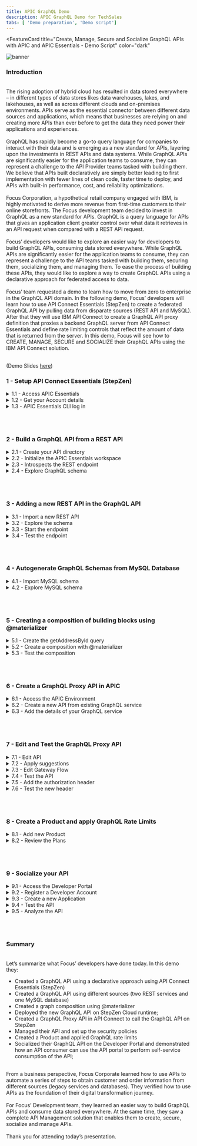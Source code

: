 ```yaml
---
title: APIC GraphQL Demo
description: APIC GraphQL Demo for TechSales
tabs: [ 'Demo preparation', 'Demo script']
---
```



<FeatureCard
  title="Create, Manage, Secure and Socialize GraphQL APIs with APIC and APIC Essentials - Demo Script"
  color="dark"
  >

![banner](./images/banner.png)

</FeatureCard>

<span id="place1"></span>

### **Introduction**
<br/>
The rising adoption of hybrid cloud has resulted in data stored everywhere – in different types of data stores likes data warehouses, lakes, and lakehouses, as well as across different clouds and on-premises environments. APIs serve as the essential connector between different data sources and applications, which means that businesses are relying on and creating more APIs than ever before to get the data they need power their applications and experiences.
<br/><br/>
GraphQL has rapidly become a go-to query language for companies to interact with their data and is emerging as a new standard for APIs, layering upon the investments in REST APIs and data systems. While GraphQL APIs are significantly easier for the application teams to consume, they can represent a challenge to the API Provider teams tasked with building them. We believe that APIs built declaratively are simply better leading to first implementation with fewer lines of clean code, faster time to deploy, and APIs with built-in performance, cost, and reliability optimizations.
<br/><br/>
Focus Corporation, a hypothetical retail company engaged with IBM, is highly motivated to derive more revenue from first-time customers to their online storefronts. The Focus development team decided to invest in GraphQL as a new standard for APIs. GraphQL is a query language for APIs that gives an application client greater control over what data it retrieves in an API request when compared with a REST API request.
<br/><br/>
Focus’ developers would like to explore an easier way for developers to build GraphQL APIs, consuming data stored everywhere.  While GraphQL APIs are significantly easier for the application teams to consume, they can represent a challenge to the API teams tasked with building them, securing them, socializing them, and managing them. To ease the process of building these APIs, they would like to explore a way to create GraphQL APIs using a declarative approach for federated access to data.
<br/><br/>
Focus’ team requested a demo to learn how to move from zero to enterprise in the GraphQL API domain. In the following demo, Focus’ developers will learn how to use API Connect Essentials (StepZen) to create a federated GraphQL API by pulling data from disparate sources (REST API and MySQL). After that they will use IBM API Connect to create a GraphQL API proxy definition that proxies a backend GraphQL server from API Connect Essentials and define rate limiting controls that reflect the amount of data that is returned from the server. In this demo, Focus will see how to CREATE, MANAGE, SECURE and SOCIALIZE their GraphQL APIs using the IBM API Connect solution.
<br/><br/>

(Demo Slides <a href="https://github.com/ibm-integration/learninghub/blob/main/src/pages/demos/apic-tech-graphql/files/APICGraphQLSlides.pptx" target="_blank" rel="noreferrer">here</a>)
<br/>


### **1 - Setup API Connect Essentials (StepZen)**

<details>
<summary>1.1 - Access APIC Essentials</summary><br/>

**Narration**

API Connect Essentials enables developers to easily build and deploy a single GraphQL API that gets the data they need from multiple backends. The API Connect Essentials CLI is the primary tool for creating, uploading, deploying, and testing their GraphQL APIs. The CLI enables Focus’ developers to manage their API Connect Essentials schemas, configurations, and endpoints. The CLI also comes with a built-in Schema Explorer that enables them to explore and test the API.

Focus' developers already installed the API Connect Essentials CLI. Next, they need to get the details about their account. For this demo, they are using a free StepZen account.


<hr/><br/>

**Action** &nbsp; 1.1.1

In your email inbox (that you used to create the API Connect Essentials free account), search for **IBM SaaS** (1), open the "**Access your IBM API Connect Essentials free instance**" email (2). Then click **Access Lite** (3).

  ![](images/stepzen-new-access-1.png)

<hr/><br/>


**Action** &nbsp; 1.1.2

Click the **Log in** button.

  ![](images/stepzen-new-access-2.png)

<hr/><br/>


**Action** &nbsp; 1.1.3

**Log in** with your *username* and *password*.


  ![](images/stepzen-new-access-3.png)

***
</details>


<details>
<summary>1.2 - Get your Account details</summary><br/>

**Narration**

To get the details about Focus’ account, first they need to navigate to the API Connect Essentials Dashboard. On this page, under the “Authentication details” twisty, they will find their environment name, the domain, and the two keys they need for API authentication.

<hr/><br/>

**Action** &nbsp; 1.2.1

On the API Connect Essentials Dashboard page, scroll down to see the *Authentication details* section. Copy the **Environment** name (1), the **Domain** (2) and **Admin Key** (3). You will use them in the next step.

  ![](images/setup-new-sz-6.png)

***
</details>

<details>
<summary>1.3 - APIC Essentials CLI log in</summary><br/>

**Narration**

To run APIC Essentials in the cloud, the developers can connect the CLI to their account to get a private and secure endpoint or use APIC Essentials with a public account. After installing the CLI, they are able to connect it to their account using the login CLI command.

<hr/><br/>

**Action** &nbsp; 1.3.1

Using the Visual Studio Code terminal window, execute the command below to log in with API Connect Essentials CLI, replace [your_environment] with the environment value (1), and [your_domain] with the domain value (2) from the Account details page.

```
stepzen login [your_domain] -a [your_environment]
```
&nbsp;
&nbsp;
  ![](images/setup-new-sz-7.png)

**Action** &nbsp; 1.3.2

Now, you need to enter your Admin Key. Copy and paste the **Admin Key** value (3) from the *Authentication details* section.

  ![](images/setup-new-sz-8.png)

***
</details>

<br/><br/>

### **2 - Build a GraphQL API from a REST API**

<details>
<summary>2.1 - Create your API directory</summary><br/>

**Narration**

Using API Connect Essentials, Focus’ developers can create a GraphQL API for backends with REST interfaces in minutes.

There are two ways to create a GraphQL API with StepZen when they have a REST backend:

<ul>
<li>Use the command-line interface (CLI) command <i>stepzen import curl</i> to specify an existing REST endpoint - StepZen introspects the endpoint and auto-generates a GraphQL schema for you.</li>
<li>Write the schema code in a <i>.graphql</i> GraphQL Schema Definition Language (SDL) file. Use the powerful GraphQL directive <i>@rest</i> to connect the REST endpoint, and with just a few lines of code, they have a working schema.</li>
</ul><br/>

In this module, Focus’ developers will learn how to use the <i>stepzen import curl</i> command on an existing REST API. This command sends a curl request to API Connect Essentials and parses the GraphQL types from the JSON response. Before the developers build their GraphQL API, they need to create a new directory.

<hr/><br/>

**Action** &nbsp; 2.1.1

On the Visual Studio Code Terminal, execute the command below to create a new directory.

```
mkdir product-demo
```
&nbsp;
&nbsp;
  ![](images/build-rest1-1.png)

<hr/><br/>

**Action** &nbsp; 2.1.2

Change to the new directory.

```
cd product-demo
```
&nbsp;
&nbsp;
![](images/build-rest1-2.png)

***
</details>

<details>
<summary>2.2 - Initialize the APIC Essentials workspace</summary><br/>

**Narration**

With the directory created, Focus’ developers need to initialize the API Connect Essentials workspace in their working directory. They use the CLI <i>init</i> command to do it.

<hr/><br/>

**Action** &nbsp; 2.2.1

On the Visual Studio Code Terminal, execute the command below.

```
stepzen init --endpoint=api/product-demo
```
&nbsp;
&nbsp;
  ![](images/build-rest1-3.png)

***
</details>


<details>
<summary>2.3 - Introspects the REST endpoint</summary><br/>

**Narration**

An amazing feature of API Connect Essentials is the capability to introspect the REST endpoint and auto-generate a GraphQL schema for Focus’ team. Using this option, the Focus’ developers are using a REST API provided by their legacy CRM system with their CUSTOMERS information and creating a new GraphQL API.

<hr/><br/>

**Action** &nbsp; 2.3.1

On the Visual Studio Code Terminal, execute the command below.

```
stepzen import curl "https://introspection.apis.stepzen.com/customers" --query-name "customers"
```
&nbsp;
&nbsp;
  ![](images/build-rest1-4.png)

***
</details>

<details>
<summary>2.4 - Explore GraphQL schema</summary><br/>

**Narration**

Their first GraphQL API was created. Now, it is time to explore the graphQL schema! First, they need to open their project folder and open the index.graphql file in the curl folder. Here, the developers have all the schema of their customers REST API.  Before, they deploy the GraphQL, they would like to import another REST endpoint.

<hr/><br/>

**Action** &nbsp; 2.4.1

In Visual Studio Code, click on **Explorer** icon (1) and click **Open Folder** (2).

  ![](images/build-rest1-5.png)

<hr/><br/>

**Action** &nbsp; 2.4.2

Select the new created **product-demo** folder (1) and click **Select Folder** (2).

  ![](images/build-rest1-6.png)

<hr/><br/>

**Action** &nbsp; 2.4.3

If necessary, click **Yes, I trust the authors** button.

  ![](images/build-rest1-7.png)

<hr/><br/>

**Action** &nbsp; 2.4.4

To see the GraphQL schema, open the **curl** folder and select the **index.graphql** file (1). You are welcome to explore and check the .graphQL file (2).

  ![](images/build-rest1-8.png)

<hr/><br/>

**Action** &nbsp; 2.4.5

If necessary, click **View > Terminal** to see the terminal window again.

  ![](images/build-rest1-9.png)

***
</details>

<br/><br/>

### **3 - Adding a new REST API in the GraphQL API**
<details>
<summary>3.1 - Import a new REST API</summary><br/>

**Narration**

Focus’ developers will now improve their GraphQL API by adding another REST API from their CRM about ORDERS. To do it, they just need to run the import command again with a different REST URL.

<hr/><br/>

**Action** &nbsp; 3.1.1

On Visual Studio Code Terminal, execute the command below to import another REST API.

```
stepzen import curl "https://introspection.apis.stepzen.com/orders" --query-name "orders" --query-type "Order"
```
&nbsp;
&nbsp;
  ![](images/build-rest2-1.png)


***
</details>


<details>
<summary>3.2 - Explore the schema</summary><br/>

**Narration**

To check the new graphQL schema, the developers just need to open the curl-01 folder and open the new index.graphql file. Here they can see the schema of the orders API.

This third schema in the product-demo folder is aggregating the other two schemas of the two different REST APIs.

<hr/><br/>

**Action** &nbsp; 3.2.1

Open the **curl-01** folder and open the new **index.graphql** file (1). You are welcome to explore the new schema (2).

  ![](images/build-rest2-2.png)

<hr/><br/>


**Action** &nbsp; 3.2.2

Open the third schema, the **index.graphql** file in the **product-demo** folder (1) and check this schema is referencing the other two schemas (2).

  ![](images/build-rest2-3.png)


***
</details>



<details>
<summary>3.3 - Start the endpoint</summary><br/>

**Narration**

API Connect Essentials can be deployed and run as a managed service on API Connect Essentials's cloud, on a virtual private cloud, or in an on premise data center. Whatever Focus’ choice of deployment, StepZen helps them to build clean, declarative, consistent APIs and run them at scale with built-in optimizations.

To Deploy and run their endpoint, from command line, the Focus’ developers will run the <i>stepzen start</i> command.

This command does three things:

<ul>
  <li>Deploys the code in the current directory (or the directory provided via the --dir flag) to the specified endpoint on StepZen.</li>
  <li>Watches the directory for changes and automatically deploys them to the endpoint specified.</li>
  <li>Shares a URL with StepZen's Schema Explorer that enables the developers to test their API by exploring the queries and types available and querying the API running on StepZen.</li>
</ul><br/>

The API Connect Essentials dashboard provides a playground for testing Focus’ GraphQL API. Next, they will explore their GraphQL API.

<hr/><br/>

**Action** &nbsp; 3.3.1

On the Visual Studio Code terminal,  run the command below to initialize your endpoint.

```
stepzen start
```
&nbsp;
&nbsp;
  ![](images/build-rest2-4.png)


<hr/><br/>

**Action** &nbsp; 3.3.2

Show the *stepzen start* command return.
  ![](images/build-rest2-4-2.png)

<hr/><br/>

**Action** &nbsp; 3.3.3

Back to the APIC Essentials page, open the **Endpoint** page.
  ![](images/build-new-rest2-5.png)

<hr/><br/>

**Action** &nbsp; 3.3.4

Click on **Actions** menu (1) and select **Open Explorer** (2).
  ![](images/build-new-rest2-6.png)

***
</details>


<details>
<summary>3.4 - Test the endpoint</summary><br/>

**Narration**

The APIC Essentials Explorer provides a playground for testing the GraphQL API. In the Explorer, Focus’ developers can play with different queries, for example they can try the orders query. Another possibility is to run a customer query, with some custom fields. Remember, with this GraphQL API, they are consuming data from two different REST APIs. If they want, they can do that with APIs from different types of data sources as well.

<hr/><br/>

**Action** &nbsp; 3.4.1

Go ahead and click **Execute Query** button (1) to test the *customers* query.  Check the result data (2).

  ![](images/build-new-rest2-6-2.png)

<hr/><br/>


**Action** &nbsp; 3.4.2

You are welcome to play with the Builder section (1), to create queries with different values.

  ![](images/build-new-rest2-7.png)


***
</details>

<br/><br/>


### **4 - Autogenerate GraphQL Schemas from MySQL Database**
<details>
<summary>4.1 - Import MySQL schema</summary><br/>

**Narration**

At this stage, the Focus team decided to create a GraphQL API with a SQL database backend.

There are two ways to create your GraphQL API with API Connect Essentials when you have a SQL database backend.

<ul>
  <li>Use the command-line interface (CLI) command <i>stepzen import [mysql OR postgresql]</i> to specify their database. API Connect Essentials introspects it and auto-generates a GraphQL schema for you.</li>
  <li>Write the schema code in a <i>.graphql</i> GraphQL Schema Definition Language (SDL) file. Use the GraphQL directive <i>@dbquery</i> to connect the database, and with just a few lines of code, they have a working schema.</li>
</ul><br/>

Focus' team decided to use the <i>stepzen import mysql</i> command. Focus's Database team provided all the details of the MySQL database. The developers use the API Connect Essentials CLI command to import the database schema to a GraphQL API.

<hr/><br/>

**Action** &nbsp; 4.1.1

On the Visual Studio Code terminal, cancel the current execution (CTRL+C). And execute the command below to create a GraphQL API that connects data from a database backend.

```
stepzen import mysql --db-host='db.introspection.stepzen.net' --db-database='introspection' --db-user='testUserIntrospection' --db-password='HurricaneStartingSample1934' --name=mysql
```
&nbsp;
&nbsp;
  ![](images/build-mysql-1.png)

***
</details>


<details>
<summary>4.2 - Explore MySQL schema</summary><br/>

**Narration**

To check the new graphQL schema, they just need to open the mysql folder and open the new index.graphql file. Here they have their database schema from MySQL.

Now, they are invoking two REST APIs and one MySQL database query in their GraphQL API.

<hr/><br/>

**Action** &nbsp; 4.2.1

In VSCode, open the **mysql** folder and open the new **index.graphql** file (1). You are welcome to explore the new schema (2).

  ![](images/build-mysql-2.png)

***
</details>



<br/><br/>

### **5 - Creating a composition of building blocks using @materializer**
<details>
<summary>5.1 - Create the getAddressById query</summary><br/>

**Narration**

In many organizations, APIs are built around organizations or domains. For example, a B2C retail business might have customer APIs, e-commerce APIs, marketing APIs, and so on. These APIs are typically built by semi-independent teams, and usually have some common lightweight structures (like authentication, documentation, etc.), but otherwise are constructed independently. And they might appear in the same portal for the API consumer, but there is nothing that connects them.

Because GraphQL APIs are designed to “stitch” data together, GraphQL represents an opportunity to Focus’ team to connect APIs easil even those built by independent teams.  GraphQL federation is a critical element of a GraphQL architecture. Federation is about assembling the work of independent teams into one, or possibly a few, uber GraphQL APIs. Focus’ developers would like to see how to do it!

First, they need to create a query to getAddressById in their MySQL database.


<hr/><br/>

**Action** &nbsp; 5.1.1

On the **index.graphql** from **mysql** folder (1), scroll down to see the ‘*type Query*’ declaration. Below the sentence "**Queries for type ‘Address’**", include the query code below (2).

```
getAddressById(id: Int!): [Address]
@dbquery(
  type: "mysql"
  query: """
  SELECT * FROM `address` where `id` = ?
  """
  configuration: "mysql_config"
)
```
&nbsp;
&nbsp;
This code is defining a getAddressById query to select the address from the MySQL database.

  ![](images/merge-blocks-1.png)


<hr/><br/>


**Action** &nbsp; 5.1.2

**Save** the file (File > Save or CTRL+S).
<br/>

***
</details>


<details>
<summary>5.2 - Create a composition with @materializer</summary><br/>

**Narration**

At this stage, they have multiple subgraphs. They would like to explore the scenario of link types across subgraphs with <i>@materializer</i>.

Focus’ team just needs to change the address field to use the getAddressById query that they have just created. With that, they can easily link these two subgraphs with <i>@materializer</i>.

<hr/><br/>

**Action** &nbsp; 5.2.1

Open the **index.graphql** file from the **curl** folder (1), this is the schema from the customers REST API.  Scroll down to see the ‘*type RootEntry*’ section.  By now, the address is coming from the REST API endpoint. Let's change it to get this value from MySQL database. Replace the current address type definition (address: Address) for the code below (2).
```
address: [Address]
  @materializer (query: "getAddressById")
```
&nbsp;
&nbsp;
  ![](images/merge-blocks-2.png)

<hr/><br/>

**Action** &nbsp; 5.2.2

**Save** the file (File > Save or CTRL+S).
<br/>

***
</details>



<details>
<summary>5.3 - Test the composition</summary><br/>

**Narration**

Focus’ developers are ready to deploy their new API. Now they can test the new API, by creating a customers query including address attributes.

Finally, here is the response, including data from the REST API and the MySQL database at the same time.

Before the developers move to the API Connections part, to see how to manage, secure and socialize this API, they need to take a copy of their API endpoint and the Authorization header. They will use this information later to invoke this API.

One important point to highlight here is about how API Connect Essentials controls access to GraphQL schemas and endpoints.

As Focus’ team build out their GraphQL APIs, they will want to add access control mechanisms to prevent unauthorized use of these endpoints. API Connect Essentials supports two different solutions for this problem.

<ul>
  <li>API Keys: they can use API keys to control access to the entire endpoint. API keys are the default access control mechanism.</li>
  <li>Field Policies: they can use Field policies to control access to specific entry point fields on the endpoint. Field policies provide fine-grained access control to their GraphQL API, using a model similar to attribute-based access control.</li>
</ul><br/>

API Connect Essentials provides two different types of API keys for use with an account: Admin Keys and API Keys. Admin keys provide administrative-level access to their account and should only be used at development time. API keys provide more limited access to their account and should be used for production.

In this demo, for simplification purpose, Focus’ developers will use the Admin Keys to access their API. In a real environment, they should use API Keys or Field Policies to improve their API’s security.

<hr/><br/>

**Action** &nbsp; 5.3.1

On the Visual Studio Code terminal, execute the command below.
```
stepzen start
```
&nbsp;
&nbsp;
  ![](images/merge-blocks-3.png)

<hr/><br/>


**Action** &nbsp; 5.3.2

Back to the browser, refresh the API Connect Essentials Explorer page.

<hr/><br/>


**Action** &nbsp; 5.3.3

On the APIC Essentials Explorer page, use the Builder section (1), to create a customers query including address attributes (2). Execute the query again (3) and check the result data is coming from Rest and MySQL database (4).

  ![](images/merge-new-blocks-4.png)


<hr/><br/>

**Action** &nbsp; 5.3.4

Take a copy of your API endpoint (1) and the Authorization header (2).

  ![](images/merge-new-blocks-5.png)


***
</details>


<br/><br/>

### **6 - Create a GraphQL Proxy API in APIC**
<details>
<summary>6.1 - Access the APIC Environment</summary><br/>

**Narration**

Great, Focus’ team created their GraphQL API using a declarative approach. However, the developer's team still needs a comprehensive API solution and strategy to manage these new GraphQL APIs from a unified and centrally visible solution.

They are looking for an integrated API management offering, with capabilities and tooling for all phases of the API lifecycle. Key steps of the API lifecycle include create, secure, manage, socialize, and analyze the APIs.

IBM API Connect is a full lifecycle API management solution that uses an intuitive experience to help consistently create, manage, secure, socialize and monetize APIs, which promotes digital transformation on premises and across clouds. This means Focus can power digital apps and spur innovation in real-time. IBM API Connect is also available as-a-Service as a highly scalable, fully managed API management platform on Amazon Web Services (AWS).

The Focus developers would like to explore how IBM API Connect will support them to manage their GraphQL APIs.  For this demo, they are using a trial account of IBM APIC on AWS.

<hr/><br/>

**Action** &nbsp; 6.1.1

In your email inbox (that you used to create the APIC trial account), search for **IBM SaaS** (1), open the "**Your API Connect trial is ready**" email (2).

  ![](images/apic-proxy-1.png)

<hr/><br/>


**Action** &nbsp; 6.1.2

Now, click **Access trial** button.

  ![](images/apic-proxy-2.png)

<hr/><br/>


**Action** &nbsp; 6.1.3

Log in with your APIC user and password.

  ![](images/apic-proxy-3.png)


<hr/><br/>

<InlineNotification kind="warning">There is a known issue editing the gateway policies in the new assembly editor on APIC on AWS. The IBM Development team is working to fix it as soon as possible. Because of it, the steps below are a workaround to set a flag to use the old editor. As soon as the bug is fixed, steps 6.1.4 to 6.1.6 will be removed.</InlineNotification>

<br/>

**Action** &nbsp; 6.1.4 (WORKAROUND)

Edit your APIC on AWS home URL and include **/FF** at the end and press **ENTER**.

  ![](images/flag-workaround-1.png)

<hr/><br/>

**Action** &nbsp; 6.1.5 (WORKAROUND)

On the *Feature flags* page, scroll down to see the last flag **Enable legacy assembly editor for gateway policies** and toggle the button from offline to **online**.

  ![](images/flag-workaround-2.png)

<hr/><br/>

**Action** &nbsp; 6.1.6 (WORKAROUND)

Click the **Home** button to return to the APIC homepage.

  ![](images/flag-workaround-3.png)

<br/>

***
</details>


<details>
<summary>6.2 - Create a new API from existing GraphQL service</summary><br/>

**Narration**

Here, the developers are on their API Connect Enterprise as a Service environment. API Connect Enterprise as a Service is a cloud-based edition of IBM API Connect. Using API Connect Enterprise as a Service enables them to work in the cloud to create, manage, secure, and socialize APIs using the latest features, innovation, and industry standards for full API lifecycle management.

API Connect Enterprise as a Service uses software-as-a-service as a delivery model. With this model, API Connect is hosted on Amazon Web Services and is managed by IBM. Focus Corporation pays for using the software without worrying about owning and maintaining the underlying infrastructure. With API Connect Enterprise as a Service, they pay for usage through their AWS bill.

IBM API Connect enables them to create a GraphQL API proxy definition that proxies a backend GraphQL server. API Connect extends the GraphQL standard by providing, in a GraphQL API definition, the ability to configure a range of settings that are used to calculate the complexity of a GraphQL request and an associated cost that counts towards the rate limit.

<hr/><br/>

**Action** &nbsp; 6.2.1

Click on the **Develop** menu.

  ![](images/apic-home.png)

<hr/><br/>


**Action** &nbsp; 6.2.2

Then click **Add->API**.

  ![](images/apic-proxy-5.png)

<hr/><br/>


**Action** &nbsp; 6.2.3

Select **From Existing GraphQL service (GraphQL proxy)** (1).  Then click **Next** (2).

  ![](images/apic-proxy-6.png)

***
</details>


<details>
<summary>6.3 - Add the details of your GraphQL service</summary><br/>

**Narration**

Now, Focus’ developers need to add details from their GraphQL API created with API Connect Essentials.  Pointing to an existing GraphQL server, API Connect introspects the service and automatically creates a GraphQL proxy service.

As described earlier in this demo, the API Connect Essentials API is using an API Key approach to control access to the entire endpoint. Because of that, Focus developers need to include the API Key in the Authorization Header section of the HTTP Header.

The schema validator reports warning and errors if found. For now, the developers ignore the schema warning. They will fix this warning in later steps.

Great! Focus' developers successfully created a GraphQL proxy API using IBM API Connect.

<hr/><br/>

**Action** &nbsp; 6.3.1

Enter the following values:

  Title: **customers** (1)

  GraphQL server URL: [*Your API URL copied from StepZen Dashboard*] (for example: https://wanaka.stepzen.net/api/product-demo/__graphql) (2)

  ![](images/apic-proxy-7.png)

<hr/><br/>

**Action** &nbsp; 6.3.2

In the *HTTP Header* section, click **Add** (1) to enter **Authorization** (2) as *Header* and paste the *API Key value* that you copied from the *API Connect Essentials Dashboard Headers* section as *Value* (3). Then click *Next* (4).

  ![](images/apic-proxy-8.png)

<hr/><br/>


**Action** &nbsp; 6.3.3

In the Paths section, select **all** the available endpoints (1), then click **Next** (2).

  ![](images/apic-proxy-9.png)

<hr/><br/>


**Action** &nbsp; 6.3.4

Keep both **Secure using Client ID** and **CORS** checked (1) and click **Next** (2).

  ![](images/apic-proxy-10.png)

<hr/><br/>


**Action** &nbsp; 6.3.5

Great! API Connect successfully created a GraphQL proxy API.

  ![](images/apic-proxy-11.png)

***
</details>

<br/><br/>


### **7 - Edit and Test the GraphQL Proxy API**
<details>
<summary>7.1 - Edit API</summary><br/>

**Narration**

Next, the developers would like to edit the API to view more details on the proxy flow.

GraphQL APIs are structured the same as REST APIs with some additional options. Just like REST APIs, developers are able to add security schemas, paths and definitions from the left menu bar. They can also view the Gateway, Test and Explorer tabs similar to REST APIs. They will notice a new tab for GraphQL APIs.

<hr/><br/>

**Action** &nbsp; 7.1.1

Click **Edit API** to continue.

  ![](images/apic-edit-1.png)

<hr/><br/>

**Action** &nbsp; 7.1.2

Click the **GraphQL Schema** tab to view the schema.

  ![](images/apic-edit-2.png)

***
</details>

<details>
<summary>7.2 - Apply suggestions</summary><br/>

**Narration**

The GraphQL Schema tab displays Type for every type in your GraphQL schema, and Type Weight information for the cost or expense of each type. The weighting factor is used when calculating the type cost for a request to the GraphQL API. For example, a field that requires extensive CPU or memory use on the server to retrieve its value would be given a higher cost.

In addition to the warning details, the Warning window gives an option to fix the warning by applying the limits. While this Artificial Intelligence is often very accurate, for a real scenario it is important to carefully examine the results and only accept them when they are accurate, since this affects the security of your application.

After applying the recommendations, the warning message is removed.


<hr/><br/>

**Action** &nbsp; 7.2.1

Click **View** on the *Warning* message notification box.

  ![](images/apic-edit-3.png)

<hr/><br/>


**Action** &nbsp; 7.2.2

In our case, click **Apply all** (1), then click **Apply** (2).

  ![](images/apic-edit-4.png)


<hr/><br/>

**Action** &nbsp; 7.2.3

Click **Save** to save the API definition.

![](images/apic-edit-5.png)

***
</details>

<details>
<summary>7.3 - Edit Gateway Flow</summary><br/>

**Narration**

It is time to explore the Gateway view. The flow is automatically created as part of the initial API creation. The developers may apply additional logic by dragging and dropping items from the palette to the canvas. Focus’ developers will do a small change to allow Authorization header propagation.

Here they can add the  Authorization header in the allowlist.


<hr/><br/>

**Action** &nbsp; 7.3.1

Open the **Gateway** view.

  ![](images/apic-edit-6.png)


<hr/><br/>

**Action** &nbsp; 7.3.2

Scroll down the flow (1) and on the **Otherwise** ramification (2), you should see a **graphql-invoke** node, click on it to edit (3).

  ![](images/apic-edit-7.png)


<hr/><br/>


**Action** &nbsp; 7.3.3

On the *graphql-invoke* node definition, scroll down to see the *Header control* section. Click on **Add allowlist** to add a new header in the list.

  ![](images/apic-edit-8.png)


<hr/><br/>


**Action** &nbsp; 7.3.4

Enter **Authorization** as the new header allowed (1) and click **Save** button (2). This means that we will send the Authorization header on to the backend.

  ![](images/apic-edit-9.png)


***
</details>

<details>
<summary>7.4 - Test the API</summary><br/>

**Narration**

At this stage, they are ready to test the Proxy API. To publish the API, first they need to set their API to online.

After successfully publishing the API to the API Gateway, additional tabs appear on the screen. It is time to explore the Test tab.

The Test page also includes a GraphQL Editor. Here Focus’ developers can include their customers query. If necessary, they can use the Prettify option to improve the visualization of the GraphQL query.

Next, they need to include the Authorization header in the Parameters tab.

Every time that they invoke their API, they need to pass their API Key as the Authorization header. For now, they will include it in their test.

On the Trace section, they should see a HTTP Status: 200 and in the Response data, they can see the data returned from their GraphQL API.

<hr/><br/>

**Action** &nbsp; 7.4.1

Click the **Settings** icon.

![](images/auto-publish-1.png)


<hr/><br/>


**Action** &nbsp; 7.4.2

Toggle the *Auto-publish* button from off to **on** (1). Then click **Save Preferences** (2).

![](images/auto-publish-2.png)


<hr/><br/>


<InlineNotification kind="warning">There is a known issue with the GraphQL test tool on APIC on AWS. The IBM Development team is working to fix it as soon as possible. Because of it, please skip steps 7.4.3 - 7.4.8. Step 7.4.9 is a workaround to test your GraphQL Proxy API using an external tool. As soon as the issue is fixed, the step 7.4.9 will be removed.</InlineNotification>

<br/>

**Action** &nbsp; 7.4.3 (This step is currently not working, see the notification above)

Select **Test** tab to test the API.

![](images/apic-edit-11.png)


<hr/><br/>

**Action** &nbsp; 7.4.4 (This step is currently not working, see the notification on step 7.4.3.)

Enter the following GraphQL query in the GraphQL Editor. You may use the **Prettify** option to improve the visualization of the GraphQL query.

```
{
  customers {
    email
    id
    name
    address {
      city
      countryRegion
      postalCode
      stateProvince
    }
  }
}
```
&nbsp;
&nbsp;
  ![](images/apic-edit-12.png)

<hr/><br/>

**Action** &nbsp; 7.4.5 (This step is currently not working, see the notification on step 7.4.3.)

Now you need to include the Authorization header. Open the **Parameters** tab.

  ![](images/apic-edit-13.png)

<hr/><br/>

**Action** &nbsp; 7.4.6 (This step is currently not working, see the notification on step 7.4.3.)

On the bottom of the Parameters list, include a new parameter with the following value:

Key: **Authorization** (1)

Located In: **header** (2)

Value: *[paste the API Key value that you copied from the StepZen Dashboard Headers]* (3)

  ![](images/apic-edit-14.png)

<hr/><br/>

**Action** &nbsp; 7.4.7 (This step is currently not working, see the notification on step 7.4.3.)

Now click the **Send** button (1) and open the **GraphiQL** tab (2) again to see the result.

  ![](images/apic-edit-15.png)

<hr/><br/>

**Action** &nbsp; 7.4.8 (This step is currently not working, see the notification on step 7.4.3.)

On the Trace section, you should see a HTTP Status: 200 (1) and in the Response data you have the data returned from your GraphQL API (2).

  ![](images/apic-edit-16.png)


<hr/><br/>

**Action** &nbsp; 7.4.9 (WORKAROUND)

Another way to test your API is using a GraphQL sandbox. For example, open this <a href="https://graphqlzero.almansi.me/api" target="_blank">URL</a> (1), copy and paste the requested URL from APIC (2), enter the Graphql query (3) and in the HTTP Header section, enter a JSON with the Authorization header parameter that you copied from StepZen, and copy and paste the X-IBM-Client-Id from APIC parameters tab (see step 7.4.6) (4). Click on the **Play** button to see the graphQL returned data (5).

```
{
  customers {
    email
    id
    name
    address {
      city
      countryRegion
      postalCode
      stateProvince
    }
  }
}
```
<br/>

  ![](images/playground-workaround-1.png)

***
</details>

<details>
<summary>7.5 - Add the authorization header</summary><br/>

**Narration**

That is really good! But the Focus team decided to simplify it. They decided to hardcode the Authorization header parameter in their GraphQL API Proxy flow.

To do it, they will add a set <i>variable</i> node before the graphql-invoke. This node will add the authorization header in their message with the value that they copied from the API Connect Essentials Dashboard.

<hr/><br/>

**Action** &nbsp; 7.5.1

Open the **Gateway** tab again.

  ![](images/apic-edit-17.png)

<hr/><br/>

**Action** &nbsp; 7.5.2

On the **Otherwise** (1) which starts with a *Parse*, you will add a node before the *graphql-invoke* node.  On the *Palette* view, scroll down to see the *Policies* section (2). Drag and drop the **Set Variable** (3) node between the "*ratelimit expected*" node and the "*graphql-invoke*" node (4).

  ![](images/apic-edit-18.png)

<hr/><br/>

**Action** &nbsp; 7.5.3

Enter **set-authorization** as Title (1) and click **Add action** (2).

  ![](images/apic-edit-19.png)

<hr/><br/>

**Action** &nbsp; 7.5.4

Keep **Set** (1) as the type of the action. On the Set field, enter **message.headers.Authorization** (2) as the name of the variable to be set. Select **String** (3) as type of the value to set. And in the *Value* field, paste the *API Key value that you copied from the StepZen Dashboard Headers* (4).

  ![](images/apic-edit-20.png)

<hr/><br/>

**Action** &nbsp; 7.5.5

Then click **Save**.

  ![](images/apic-edit-21.png)

***
</details>


<details>
<summary>7.6 - Test the new header</summary><br/>

**Narration**

It’s finally time to test the hard work of Focus’ Development team. Now, they will test their API again, this time without passing the Authorization token.

Great! Now their GraphQL Proxy is running and available to be used.

<hr/><br/>

<InlineNotification kind="warning">There is a known issue with the GraphQL test tool on APIC on AWS. The IBM Development team is working to fix it as soon as possible. Because of it, please skip steps 7.6.1 - 7.6.2. Step 7.6.3 is a workaround to test your GraphQL Proxy API using an external tool. As soon as the issue is fixed, the step 7.6.3 will be removed.</InlineNotification>

<br/>

**Action** &nbsp; 7.6.1 (This step is currently not working, see the notification above)

Open the **Test** tab (1) and click the **Execute Query** button (2). (Note: if you want, you can check in the Parameters tab that there isn't an Authorization header parameter).

  ![](images/apic-edit-22.png)

<hr/><br/>

**Action** &nbsp; 7.6.2 (This step is currently not working, see the notification on step 7.6.1.)

Show the result. You are welcome to change the GraphQL query to test more scenarios. You can also use the **Example** button to help start your creativity. On the breadcrumbs, return to the **Develop** page.

  ![](images/apic-edit-23.png)

<hr/><br/>

**Action** &nbsp; 7.6.3 (WORKAROUND)

You can keep using the <a href="https://graphqlzero.almansi.me/api" target="_blank">external GraphQL playground</a> to test your API (1), but now in the HTTP Header section, remove the Authorization header parameter (4). Then click on the **Play** button to see the graphQL returned data (5).

```
{
  customers {
    email
    id
    name
    address {
      city
      countryRegion
      postalCode
      stateProvince
    }
  }
}
```
<br/>

  ![](images/playground-workaround-2.png)

***

</details>

<br/><br/>

### **8 - Create a Product and apply GraphQL Rate Limits**
<details>
<summary>8.1 - Add new Product</summary><br/>

**Narration**

Having successfully tested their GraphQL Proxy API, Focus’ team is ready to package their APIs using products for publishing to consumers. Products are packages that contain both the APIs and the accompanying plans. The providers use plans to control access to APIs and to manage API usage. Plans can use differing rate limits to provide different levels of service to API consumers. Focus Corporation can have multiple plans for different consumers. For example, they can add approval steps for consumers when they sign up, or they can allocate the plans as a provider.

Based on that, Focus' team decided to create a product from scratch. After including the basic information about the product, they can define the default plan.

The Default Plan contains traditional rate limiting options, but in the next steps, they will be able to list and define the GraphQL rate limits.

Next, they publish the product to the Sandbox catalog and accept the default for Visibility and Subscribability.

Great! Focus Corporation has a new API product.


<hr/><br/>

**Action** &nbsp; 8.1.1

Click **Add->Product**.

  ![](images/apic-product-1.png)

<hr/><br/>

**Action** &nbsp; 8.1.2

Select **New product** (1) and click **Next** (2).

  ![](images/apic-product-2.png)

<hr/><br/>

**Action** &nbsp; 8.1.3

Name the product as **Customers Product** (1) and click **Next** (2).

  ![](images/apic-product-3.png)

<hr/><br/>

**Action** &nbsp; 8.1.4

Add Customers API to the product by selecting **customers** (1). Then click **Next** (2).

  ![](images/apic-product-4.png)

<hr/><br/>

**Action** &nbsp; 8.1.5

For now, just click **Next**.

  ![](images/apic-product-5.png)

<hr/><br/>

**Action** &nbsp; 8.1.6

Publish the Product to the Sandbox Catalog by selecting **Publish product** (1). Accept the default for *Visibility* and *Subscribability* (2) and click **Next** (3).

  ![](images/apic-product-6.png)

<hr/><br/>

**Action** &nbsp; 8.1.7

Click **Done**.

  ![](images/apic-product-7.png)

***
</details>

<details>
<summary>8.2 - Review the Plans</summary><br/>

**Narration**

At this moment, Focus’ team has successfully created a new plan. They want to review the plan to check the GraphQL rate limits.

In the Plan page, they are able to adjust GraphQL cost parameters, including costs per field or type. They can set a limit or make it unlimited.

<hr/><br/>

**Action** &nbsp; 8.2.1

Back to the *Develop* view, open **Products** tab (1) and click on **Customers Product** (2).

  ![](images/apic-product-8.png)

<hr/><br/>

**Action** &nbsp; 8.2.2

Open the **Plans** section (1), and on the *Default Plan*, open the **context menu** (2) and select **Edit** (3).

  ![](images/apic-product-9.png)

<hr/><br/>

**Action** &nbsp; 8.2.3

Show the GraphQL rate limits section.

  ![](images/apic-product-10.png)

<hr/><br/>

**Action** &nbsp; 8.2.4

On the left menu, click **Manage** icon to manage our Sandbox catalog.

  ![](images/apic-product-11.png)

***
</details>

<br/><br/>

### **9 - Socialize your API**
<details>
<summary>9.1 - Access the Developer Portal</summary><br/>

**Narration**

Now it is time to publish their API. To do it, the developers need to make sure that their API consumers can discover it and use it. The Developer Portal will allow customers to view the APIs, sign up and subscribe to plans in a self-service manner, test the APIs, download the OpenAPI - Swagger documents and more.

To access the Developer Portal, first they need to get their Portal URL and open it.


<hr/><br/>

**Action** &nbsp; 9.1.1

On *Manage* page, open the **Sandbox** catalog.

  ![](images/apic-portal-1.png)


<hr/><br/>

**Action** &nbsp; 9.1.2

Click **Catalog settings** (1) and open the **Portal** tab (2).

  ![](images/apic-portal-2.png)


<hr/><br/>

**Action** &nbsp; 9.1.3

Here you have your **Portal URL**. Copy it, and open it in a new browser tab.

  ![](images/apic-portal-3.png)


***
</details>

<details>
<summary>9.2 - Register a Developer Account</summary><br/>

**Narration**

Focus’ Developer Portal is their public-facing website and therefore it is highly flexible and customizable. In this demo they are using the default design.

Focus' team will share this Developer Portal with their Developer ecosystem, other developers that want to consume Focus’ APIs to create new applications. Focus’ team calls them API Consumers.

These consumers need to create an account to access the developer portal. It is a self-service process.

After validating their account, the consumers are ready to log in!


<hr/><br/>

**Action** &nbsp; 9.2.1

Click **Create account** to create a new developer account.

  ![](images/apic-portal-4.png)

<hr/><br/>

**Action** &nbsp; 9.2.2

Complete the registration form, go ahead and use any personal email.  Take note of the username (not email) and password. You will need them later to log in to the Developer Portal.

  ![](images/apic-portal-5.png)


<hr/><br/>

**Action** &nbsp; 9.2.3

You will receive an email to activate your new developer account.  Click on the link to validate the registration.

  ![](images/apic-portal-6.png)


<hr/><br/>

**Action** &nbsp; 9.2.4

**Sign in** (1) to the Developer Portal using your developer's *username* and *password* (2).

  ![](images/apic-portal-7.png)

***
</details>

<details>
<summary>9.3 - Create a new Application</summary><br/>

**Narration**

Note that all of these next steps are simulating what Focus’ API Consumers, their end-user customer, will do to find, test, and use the Focus API.

Developer Portal displays all the products that are currently published. In Focus’ case, no Apps are created yet. As a consumer/developer, they are going to create a new application in the portal. This will give them an API key, allowing them to call Focus’ APIs.

They have not subscribed to any APIs yet, so they need to do it now. Next, they need to select the Customers Product 1.0. After that, they can see the plans available. In this case, only the Default plan. Now, they just need to select the app that Focus’ team created earlier and confirm their subscription. And done - they are subscribed to the Focus API, and they are ready to use it!

<hr/><br/>

**Action** &nbsp; 9.3.1

Click **Create a new App**.

  ![](images/apic-portal-8.png)

<hr/><br/>

**Action** &nbsp; 9.3.2

Enter **Consumers Application** as the **App Title** (1). Click **Save** (2).

  ![](images/apic-portal-9.png)

<hr/><br/>

**Action** &nbsp; 9.3.3

On the **Credentials** dialog box, copy the *API Key* (1), copy the *API Secret* (2), then click **OK** (3).

  ![](images/apic-portal-10.png)

<hr/><br/>

**Action** &nbsp; 9.3.4

Click on **Why not browse the available APIs?** link.

  ![](images/apic-portal-11.png)

<hr/><br/>

**Action** &nbsp; 9.3.5

Click on **Customers Product 1.0.0**.

  ![](images/apic-portal-12.png)

<hr/><br/>

**Action** &nbsp; 9.3.6

In the **Default Plan** section, click **Select**.

  ![](images/apic-portal-13.png)


<hr/><br/>

**Action** &nbsp; 9.3.7

Select the **Consumers Application**.

  ![](images/apic-portal-14.png)

<hr/><br/>

**Action** &nbsp; 9.3.8

Confirm the subscription by clicking **Next**.

  ![](images/apic-portal-15.png)

<hr/><br/>

**Action** &nbsp; 9.3.9

Click **Done**.

  ![](images/apic-portal-16.png)

***
</details>

<details>
<summary>9.4 - Test the API</summary><br/>

**Narration**

The app developers are now back at the product screen. They are able to explore the Focus’ API here. From the Overview page, they can download the OpenAPI Document and get the API endpoint. Note the portal has everything the consumers need to call the API, it’s even generated clients in various languages for them to copy/paste into their calling application. They can try the API on the Try it area. They can use the customers query here. It is time to test it. Great, they got a response. The Focus GraphQL Proxy API is running and available for their ecosystem. It is amazing how quickly the results are returned in the results window, coming from different sources. If this was a REST API multiple end points would be needed and aggregated to achieve the same result.

<hr/><br/>

**Action** &nbsp; 9.4.1

Click the **customers 1.0.0 API**.

  ![](images/apic-portal-17.png)

<hr/><br/>

**Action** &nbsp; 9.4.2

Open the **Try it** tab.

  ![](images/apic-portal-18.png)


<hr/><br/>

<InlineNotification kind="warning">There is a known issue with the GraphQL test tool on APIC on AWS. The IBM Development team is working to fix it as soon as possible. Because of it, please skip steps 9.4.3 - 9.4.4. Step 9.4.5 is a workaround to test your GraphQL Proxy API using an external tool. As soon as the issue is fixed, the step 9.4.5 will be removed.</InlineNotification>

<br/>

**Action** &nbsp; 9.4.3 (This step is currently not working, see the notification above)

Paste the API Key that you copied in the previous step (1). Paste the GraphQL below in the GraphQL editor (2). And click on **Execute Query** button (3).

```
{
  customers {
    email
    id
    name
    address {
      city
      countryRegion
      postalCode
      stateProvince
    }
  }
}
```
<br/>

  ![](images/apic-portal-19.png)

<hr/><br/>

**Action** &nbsp; 9.4.4 (This step is currently not working, see the notification on step 9.4.3.)

Your GraphQL Proxy API is running. You are welcome to continue to test the API, using the GraphQL Editor. Submit requests with different field names.

  ![](images/apic-portal-20.png)


<hr/><br/>

**Action** &nbsp; 9.4.5 (WORKAROUND)

You can keep using the <a href="https://graphqlzero.almansi.me/api" target="_blank">external GraphQL playground</a> to test your API(1), but now in the HTTP Header section, paste the API Key that you copied in the previous step as your X-IBM-Client-Id header parameter (4). Then click on the **Play** button to see the graphQL returned data (5).

```
{
  customers {
    email
    id
    name
    address {
      city
      countryRegion
      postalCode
      stateProvince
    }
  }
}
```
<br/>

  ![](images/playground-workaround-2.png)

***
</details>

<details>
<summary>9.5 - Analyze the API</summary><br/>

**Narration**

Another great capability of API Connect, the consumers can see the API statistics in the portal. They just need to select their app, and here they can see all the API calls, including any possible errors. If they make more calls, they will see larger statistic results.

In this page, the developers can view information about the APIs to help them to develop new applications.


<hr/><br/>

**Action** &nbsp; 9.5.1

Open the **Apps** page (1) and select the **Consumers Application** (2).

  ![](images/apic-portal-21.png)

<hr/><br/>

**Action** &nbsp; 9.5.2

Show the statistics page.

  ![](images/apic-portal-22.png)


***
</details>

<br/><br/>

### **Summary**

<br/>
Let’s summarize what Focus’ developers have done today. In this demo they: <br/>
<ul>
<li>Created a GraphQL API using a declarative approach using API Connect Essentials (StepZen)</li>
<li>Created a GraphQL API using different sources (two REST services and one MySQL database)</li>
<li>Created a graph composition using @materializer</li>
<li>Deployed the new GraphQL API on StepZen Cloud runtime;</li>
<li>Created a GraphQL Proxy API in API Connect to call the GraphQL API on StepZen</li>
<li>Managed their API and set up the security policies</li>
<li>Created a Product and applied GraphQL rate limits</li>
<li>Socialized their GraphQL API on the Developer Portal and demonstrated how an API consumer can use the API portal to perform self-service consumption of the API;</li>
</ul><br/>
From a business perspective, Focus Corporate learned how to use APIs to automate a series of steps to obtain customer and order information from different sources (legacy services and databases). They verified how to use APIs as the foundation of their digital transformation journey.
<br/><br/>
For Focus’ Development team, they learned an easier way to build GraphQL APIs and consume data stored everywhere.  At the same time, they saw a complete API Management solution that enables them to create, secure, socialize and manage APIs.
<br/><br/>
Thank you for attending today’s presentation.
<br/>
